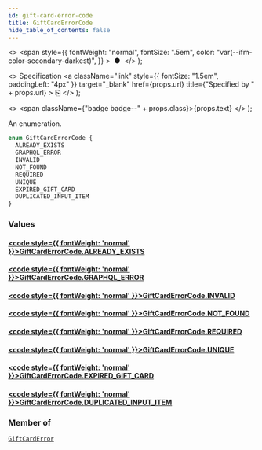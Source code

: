 ```yaml
---
id: gift-card-error-code
title: GiftCardErrorCode
hide_table_of_contents: false
---
```


  <>
    <span
      style={{
        fontWeight: "normal",
        fontSize: ".5em",
        color: "var(--ifm-color-secondary-darkest)",
      }}
    >
      &nbsp;●&nbsp;
    </span>
  </>
);

  <>
    Specification
    <a
      className="link"
      style={{ fontSize: "1.5em", paddingLeft: "4px" }}
      target="\_blank"
      href={props.url}
      title={"Specified by " + props.url}
    >
      ⎘
    </a>
  </>
);

  <>
    <span className={"badge badge--" + props.class}>{props.text}</span>
  </>
);

An enumeration.

```graphql
enum GiftCardErrorCode {
  ALREADY_EXISTS
  GRAPHQL_ERROR
  INVALID
  NOT_FOUND
  REQUIRED
  UNIQUE
  EXPIRED_GIFT_CARD
  DUPLICATED_INPUT_ITEM
}
```

### Values

#### [<code style={{ fontWeight: 'normal' }}>GiftCardErrorCode.<b>ALREADY_EXISTS</b></code>](#)

>

#### [<code style={{ fontWeight: 'normal' }}>GiftCardErrorCode.<b>GRAPHQL_ERROR</b></code>](#)

>

#### [<code style={{ fontWeight: 'normal' }}>GiftCardErrorCode.<b>INVALID</b></code>](#)

>

#### [<code style={{ fontWeight: 'normal' }}>GiftCardErrorCode.<b>NOT_FOUND</b></code>](#)

>

#### [<code style={{ fontWeight: 'normal' }}>GiftCardErrorCode.<b>REQUIRED</b></code>](#)

>

#### [<code style={{ fontWeight: 'normal' }}>GiftCardErrorCode.<b>UNIQUE</b></code>](#)

>

#### [<code style={{ fontWeight: 'normal' }}>GiftCardErrorCode.<b>EXPIRED_GIFT_CARD</b></code>](#)

>

#### [<code style={{ fontWeight: 'normal' }}>GiftCardErrorCode.<b>DUPLICATED_INPUT_ITEM</b></code>](#)

>

### Member of

[`GiftCardError`](../../../api-reference/gift-cards/objects/gift-card-error) <Badge class="secondary" text="object"/>
